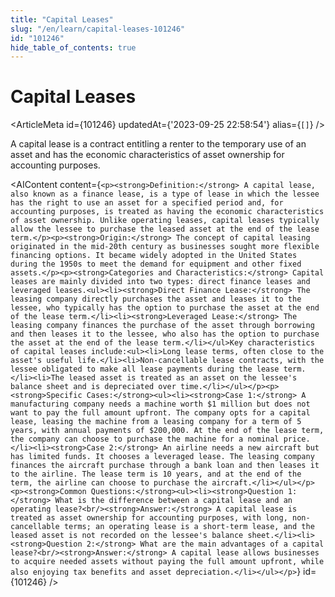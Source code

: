```yaml
---
title: "Capital Leases"
slug: "/en/learn/capital-leases-101246"
id: "101246"
hide_table_of_contents: true
---
```



# Capital Leases

<ArticleMeta id={101246} updatedAt={'2023-09-25 22:58:54'} alias={`[]`} />
<div className='border-solid border-b border-t-0 my-4 border-[var(--ifm-color-gray-300)]' />

A capital lease is a contract entitling a renter to the temporary use of an asset and has the economic characteristics of asset ownership for accounting purposes.

<AIContent content={`<p><strong>Definition:</strong> A capital lease, also known as a finance lease, is a type of lease in which the lessee has the right to use an asset for a specified period and, for accounting purposes, is treated as having the economic characteristics of asset ownership. Unlike operating leases, capital leases typically allow the lessee to purchase the leased asset at the end of the lease term.</p><p><strong>Origin:</strong> The concept of capital leasing originated in the mid-20th century as businesses sought more flexible financing options. It became widely adopted in the United States during the 1950s to meet the demand for equipment and other fixed assets.</p><p><strong>Categories and Characteristics:</strong> Capital leases are mainly divided into two types: direct finance leases and leveraged leases.<ul><li><strong>Direct Finance Lease:</strong> The leasing company directly purchases the asset and leases it to the lessee, who typically has the option to purchase the asset at the end of the lease term.</li><li><strong>Leveraged Lease:</strong> The leasing company finances the purchase of the asset through borrowing and then leases it to the lessee, who also has the option to purchase the asset at the end of the lease term.</li></ul>Key characteristics of capital leases include:<ul><li>Long lease terms, often close to the asset's useful life.</li><li>Non-cancellable lease contracts, with the lessee obligated to make all lease payments during the lease term.</li><li>The leased asset is treated as an asset on the lessee's balance sheet and is depreciated over time.</li></ul></p><p><strong>Specific Cases:</strong><ul><li><strong>Case 1:</strong> A manufacturing company needs a machine worth $1 million but does not want to pay the full amount upfront. The company opts for a capital lease, leasing the machine from a leasing company for a term of 5 years, with annual payments of $200,000. At the end of the lease term, the company can choose to purchase the machine for a nominal price.</li><li><strong>Case 2:</strong> An airline needs a new aircraft but has limited funds. It chooses a leveraged lease. The leasing company finances the aircraft purchase through a bank loan and then leases it to the airline. The lease term is 10 years, and at the end of the term, the airline can choose to purchase the aircraft.</li></ul></p><p><strong>Common Questions:</strong><ul><li><strong>Question 1:</strong> What is the difference between a capital lease and an operating lease?<br/><strong>Answer:</strong> A capital lease is treated as asset ownership for accounting purposes, with long, non-cancellable terms; an operating lease is a short-term lease, and the leased asset is not recorded on the lessee's balance sheet.</li><li><strong>Question 2:</strong> What are the main advantages of a capital lease?<br/><strong>Answer:</strong> A capital lease allows businesses to acquire needed assets without paying the full amount upfront, while also enjoying tax benefits and asset depreciation.</li></ul></p>`} id={101246} />
